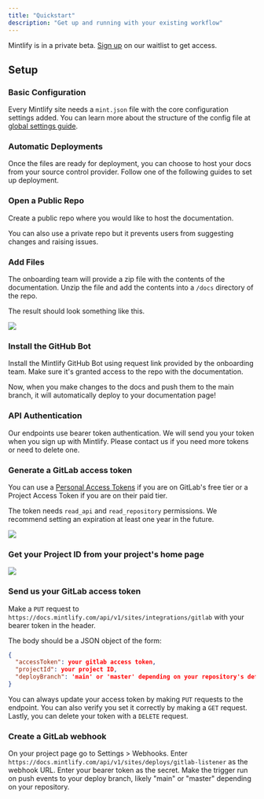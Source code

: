 ```yaml
---
title: "Quickstart"
description: "Get up and running with your existing workflow"
---
```


Mintlify is in a private beta. [Sign up](https://mintlify.com/start) on our waitlist to get access.

## Setup

### Basic Configuration

Every Mintlify site needs a `mint.json` file with the core configuration settings added. You can learn more about the structure of the config file at [global settings guide](/settings/customization).

### Automatic Deployments

Once the files are ready for deployment, you can choose to host your docs from your source control provider. Follow one of the following guides to set up deployment.

<Tabs>
<Tab title="GitHub Setup Guide">

### Open a Public Repo

Create a public repo where you would like to host the documentation.

<Tip>
  You can also use a private repo but it prevents users from suggesting changes
  and raising issues.
</Tip>

### Add Files

The onboarding team will provide a zip file with the contents of the documentation. Unzip the file and add the contents into a `/docs` directory of the repo.

The result should look something like this.

<img className="rounded" src="/docs/img/docs-repo.png" />

### Install the GitHub Bot

Install the Mintlify GitHub Bot using request link provided by the onboarding team. Make sure it's granted access to the repo with the documentation.

Now, when you make changes to the docs and push them to the main branch, it will automatically deploy to your documentation page!

</Tab>

<Tab title="GitLab Setup Guide">

### API Authentication

Our endpoints use bearer token authentication. We will send you your token when you sign up with Mintlify. Please contact us if you need more tokens or need to delete one.

### Generate a GitLab access token

You can use a [Personal Access Tokens](https://gitlab.com/-/profile/personal_access_tokens) if you are on GitLab's free tier or a Project Access Token if you are on their paid tier.

The token needs `read_api` and `read_repository` permissions. We recommend setting an expiration at least one year in the future.

<img className="rounded" src="/docs/img/token-permissions.png" />

### Get your Project ID from your project's home page

<img className="rounded" src="/docs/img/project-id.png" />

### Send us your GitLab access token

Make a `PUT` request to `https://docs.mintlify.com/api/v1/sites/integrations/gitlab` with your bearer token in the header.

The body should be a JSON object of the form:

```json
{
  "accessToken": your gitlab access token,
  "projectId": your project ID,
  "deployBranch": 'main' or 'master' depending on your repository's default
}
```

You can always update your access token by making `PUT` requests to the endpoint. You can also verify you set it correctly by making a `GET` request. Lastly, you can delete your token with a `DELETE` request.

### Create a GitLab webhook

On your project page go to Settings > Webhooks. Enter `https://docs.mintlify.com/api/v1/sites/deploys/gitlab-listener` as the webhook URL. Enter your bearer token as the secret. Make the trigger run on push events to your deploy branch, likely "main" or "master" depending on your repository.

</Tab>
</Tabs>

